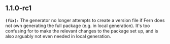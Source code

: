 ## 1.1.0-rc1
**`(fix):`** The generator no longer attempts to create a version file if Fern does not own generating the full package (e.g. in local generation). It's too confusing for to make the relevant changes to the package set up, and is also arguably not even needed in local generation.


